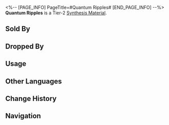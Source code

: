 <%-- [PAGE_INFO]
PageTitle=#Quantum Ripples#
[END_PAGE_INFO] --%>
{{Item Infobox
|id          = 181008
|image       = Item Quantum Ripples.png
|type        = Synthesis Material
|invCategory = Other Materials
|rarity      = 2
|effect      = Tier 2 Synthesis Material
|description = Ripples in the Sea of Quanta.<br />Although called "ripples," they are in fact the most basic form of energy fluctuation.
|source1     = [[Rivet Town: Imaginary Weavers or other enemies]]
|source2     = [[Administrative District Shop]]
}}
{{Description|''"Time, there's so much time."''<br />''"All the time there is."''}}
'''Quantum Ripples''' is a Tier-2 [[Synthesis Material]].

==Sold By==
{{Shop Availability}}

==Dropped By==
{{Dropped By}}

==Usage==
{{Craft Usage}}

==Other Languages==
{{Other Languages
|en   = Quantum Ripples
|zhs  = 量子涟漪
|zht  = 量子漣漪
|ja   = 量子のさざ波
|ko   = 양자의 물결
|es   = Ondas cuánticas
|fr   = Ondulations quantiques
|ru   = Квантовая рябь
|th   = Quantum Ripples
|vi   = Sóng Lượng Tử
|de   = Welle der Quanten
|id   = Quantum Ripples
|pt   = Ondas Quânticas
}}

==Change History==
{{Change History|2.0}}

==Navigation==
{{Synthesis Material Navbox}}